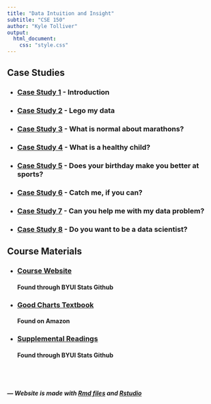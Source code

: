 ```yaml
---
title: "Data Intuition and Insight"
subtitle: "CSE 150"
author: "Kyle Tolliver"
output: 
  html_document:
    css: "style.css"
---
```


## Case Studies

* ### [Case Study 1](./case01/main.html) - Introduction
* ### [Case Study 2](./case02/main.html) - Lego my data
* ### [Case Study 3](./case03/main.html) - What is normal about marathons?
* ### [Case Study 4](./case04/main.html) - What is a healthy child?
* ### [Case Study 5](./case05/main.html) - Does your birthday make you better at sports?
* ### [Case Study 6](./case06/main.html) - Catch me, if you can?
* ### [Case Study 7](./case07/main.html) - Can you help me with my data problem?
* ### [Case Study 8](./case08/main.html) - Do you want to be a data scientist?

## Course Materials

* ### [Course Website](https://byuistats.github.io/CSE150/)    
#### Found through BYUI Stats Github

* ### [Good Charts Textbook](https://www.amazon.com/gp/product/1633690709/ref=ppx_yo_dt_b_asin_title_o00_s00?ie=UTF8&psc=1)         
#### Found on Amazon

* ### [Supplemental Readings](https://byuistats.github.io/BYUI_CSE150_StatBook/)    
#### Found through BYUI Stats Github

<br> <br>

#####  *--- Website is made with [Rmd files](https://rmarkdown.rstudio.com/index.html) and [Rstudio](https://rstudio.com/)*